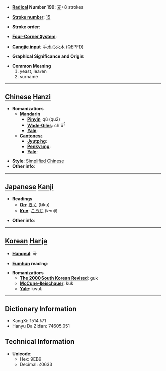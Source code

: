* '''[[Wiktionary:Chinese radical index| Radical]] Number 199''': [[Wiktionary:Chinese radical index 麦|麦]]+8 strokes

* '''[[Wiktionary:Chinese total strokes index|Stroke number]]''': [[Wiktionary:Chinese total strokes index 15|15]]

* '''Stroke order''': 

* '''[[Wiktionary:Chinese four corner index|Four-Corner System]]''': 

* '''[[Wiktionary:Chinese Cangjie index|Cangjie input]]''': 手水心火木 (QEPFD)

* '''Graphical Significance and Origin''': 

* '''Common Meaning'''
*#yeast, leaven
*# surname


----

== [[Chinese]] [[Hanzi]] ==

* '''Romanizations'''
** '''[[Mandarin]]'''
*** '''[[Pinyin]]''': qú (qu2)
*** '''[[Wade-Giles]]''': ch'ü<sup>2</sup>
*** '''[[Yale]]''': 
** '''[[Cantonese]]'''
*** '''[[Jyutping]]''':
*** '''[[Penkyamp]]''': 
*** '''[[Yale]]''': 

* '''Style''': [[Simplified Chinese]] 
* '''Other info''': 

----

== [[Japanese]] [[Kanji]] ==

* '''Readings'''
** '''[[On]]''': [[きく]] (kiku)
** '''[[Kun]]''': [[こうじ]] (kouji)

* '''Other info''':  

----

== [[Korean]] [[Hanja]] ==

* '''[[Hangeul]]''': 국

* '''[[Eumhun]] reading''': 

* '''Romanizations'''
** '''[[The 2000 South Korean Revised Romanization|The 2000 South Korean Revised]]''': guk
** '''[[McCune-Reischauer]]''': kuk
** '''[[Yale]]''': kwuk

----

== Dictionary Information ==

* KangXi: 1514.571
* Hanyu Da Zidian: 74605.051

== Technical Information ==

* '''Unicode''':
** Hex: 9EB9
** Decimal: 40633